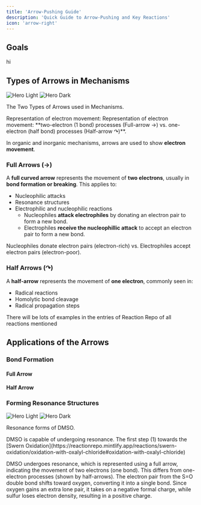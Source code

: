 ```yaml
---
title: 'Arrow-Pushing Guide'
description: 'Quick Guide to Arrow-Pushing and Key Reactions'
icon: 'arrow-right'
---
```


## Goals 

hi

## Types of Arrows in Mechanisms

<div className="text-center">
  <div>
      <img
        className="block dark:hidden"
        src="/images/1e vs 2elight.png"
        alt="Hero Light"
        title=""
      />
      <img
        className="hidden dark:block"
        src="/images/1e vs 2edark.png"
        alt="Hero Dark"
        title=""
      />
  </div>
  <p className="mt-2 text-sm font-bold text-gray-600 dark:text-gray-400">
    The Two Types of Arrows used in Mechanisms.
  </p>
  <p className="mt-2 text-sm text-gray-600 dark:text-gray-400">
  Representation of electron movement: Representation of electron movement: **two-electron (1 bond) processes (Full-arrow →) vs. one-electron (half bond) processes (Half-arrow ↷)**.
  </p>
</div>

In organic and inorganic mechanisms, arrows are used to show **electron movement**.

### Full Arrows (→) 
  A **full curved arrow** represents the movement of **two electrons**, usually in **bond formation or breaking**. This applies to:
  - Nucleophilic attacks
  - Resonance structures  
  - Electrophilic and nucleophilic reactions
    - Nucleophiles **attack electrophiles** by donating an electron pair to form a new bond.
    - Electrophiles **receive the  nucleophillic attack** to accept an electron pair to form a new bond.

<Note> Nucleophiles donate electron pairs (electron-rich) vs. Electrophiles accept electron pairs (electron-poor).</Note>

### Half Arrows (↷)  
  A **half-arrow** represents the movement of **one electron**, commonly seen in:
  - Radical reactions  
  - Homolytic bond cleavage  
  - Radical propagation steps  

<Note> There will be lots of examples in the entries of Reaction Repo of all reactions mentioned </Note>

## Applications of the Arrows

### Bond Formation

#### Full Arrow



#### Half Arrow



### Forming Resonance Structures

<div className="text-center">
  <div>
      <img
        className="block dark:hidden"
        src="/reactions/swern-oxidation/step0light.png"
        alt="Hero Light"
        title=""
      />
      <img
        className="hidden dark:block"
        src="/reactions/swern-oxidation/step0dark.png"
        alt="Hero Dark"
        title=""
      />
  </div>
  <p className="mt-2 text-sm font-bold text-gray-600 dark:text-gray-400">
    Resonance forms of DMSO.
  </p>
  <p className="mt-2 text-sm text-gray-600 dark:text-gray-400">
  DMSO is capable of undergoing resonance. The first step (1) towards the [Swern Oxidation](https://reactionrepo.mintlify.app/reactions/swern-oxidation/oxidation-with-oxalyl-chloride#oxidation-with-oxalyl-chloride)
  </p>
</div>

DMSO undergoes resonance, which is represented using a full arrow, indicating the movement of two electrons (one bond). This differs from one-electron processes (shown by half-arrows). The electron pair from the S=O double bond shifts toward oxygen, converting it into a single bond. Since oxygen gains an extra lone pair, it takes on a negative formal charge, while sulfur loses electron density, resulting in a positive charge.

